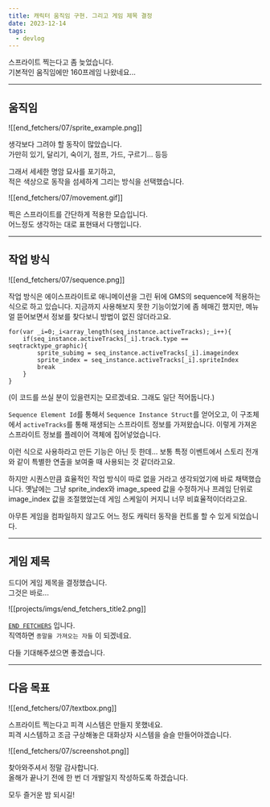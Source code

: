 ```yaml
---
title: 캐릭터 움직임 구현. 그리고 게임 제목 결정
date: 2023-12-14
tags:
  - devlog
---
```

스프라이트 찍는다고 좀 늦었습니다.  
기본적인 움직임에만 160프레임 나왔네요...


---

## 움직임

![[end_fetchers/07/sprite_example.png]]

생각보다 그려야 할 동작이 많았습니다.  
가만히 있기, 달리기, 숙이기, 점프, 가드, 구르기... 등등

그래서 세세한 명암 묘사를 포기하고,  
적은 색상으로 동작을 섬세하게 그리는 방식을 선택했습니다.

![[end_fetchers/07/movement.gif]]

찍은 스프라이트를 간단하게 적용한 모습입니다.  
어느정도 생각하는 대로 표현돼서 다행입니다.


---


## 작업 방식

![[end_fetchers/07/sequence.png]]

작업 방식은 에이스프라이트로 애니메이션을 그린 뒤에 GMS의 sequence에 적용하는 식으로 하고 있습니다. 
지금까지 사용해보지 못한 기능이었기에 좀 헤매긴 했지만, 메뉴얼 뜯어보면서 정보를 찾다보니 방법이 없진 않더라고요.


```gml
for(var _i=0;_i<array_length(seq_instance.activeTracks);_i++){
    if(seq_instance.activeTracks[_i].track.type == seqtracktype_graphic){
        sprite_subimg = seq_instance.activeTracks[_i].imageindex
        sprite_index = seq_instance.activeTracks[_i].spriteIndex
        break
    }
}
```
(이 코드를 쓰실 분이 있을련지는 모르겠네요. 그래도 일단 적어둡니다.)

`Sequence Element Id`를 통해서 `Sequence Instance Struct`를 얻어오고, 이 구조체에서 `activeTracks`를 통해 재생되는 스프라이트 정보를 가져왔습니다. 
이렇게 가져온 스프라이트 정보를 플레이어 객체에 집어넣었습니다.

이런 식으로 사용하라고 만든 기능은 아닌 듯 한데... 보통 특정 이벤트에서 스토리 전개와 같이 특별한 연출을 보여줄 때 사용되는 것 같더라고요. 

하지만 시퀀스만큼 효율적인 작업 방식이 따로 없을 거라고 생각되었기에 바로 채택했습니다.
옛날에는 그냥 sprite_index와 image_speed 값을 수정하거나 프레임 단위로 image_index 값을 조절했었는데 게임 스케일이 커지니 너무 비효율적이더라고요. 

아무튼 게임을 컴파일하지 않고도 어느 정도 캐릭터 동작을 컨트롤 할 수 있게 되었습니다. 


---


## 게임 제목

드디어 게임 제목을 결정했습니다.  
그것은 바로...

![[projects/imgs/end_fetchers_title2.png]]

[`END FETCHERS`](4-end_fetchers.mdx) 입니다.  
직역하면 `종말을 가져오는 자들` 이 되겠네요.

다들 기대해주셨으면 좋겠습니다.


---


## 다음 목표

![[end_fetchers/07/textbox.png]]

스프라이트 찍는다고 피격 시스템은 만들지 못했네요.  
피격 시스템하고 조금 구상해놓은 대화상자 시스템을 슬슬 만들어야겠습니다.



![[end_fetchers/07/screenshot.png]]



찾아와주셔서 정말 감사합니다.  
올해가 끝나기 전에 한 번 더 개발일지 작성하도록 하겠습니다.

모두 즐거운 밤 되시길!